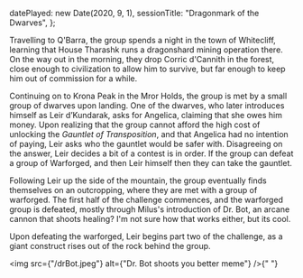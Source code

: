   datePlayed: new Date(2020, 9, 1),
  sessionTitle: "Dragonmark of the Dwarves",
};

Travelling to Q'Barra, the group spends a night in the town of Whitecliff, learning that House Tharashk runs a dragonshard mining operation there.
On the way out in the morning, they drop Corric d'Cannith in the forest, close enough to civilization to allow him to survive, but far enough to keep him out of commission for a while.

Continuing on to Krona Peak in the Mror Holds, the group is met by a small group of dwarves upon landing.
One of the dwarves, who later introduces himself as Leir d’Kundarak, asks for Angelica, claiming that she owes him money.
Upon realizing that the group cannot afford the high cost of unlocking the _Gauntlet of Transposition_, and that Angelica had no intention of paying, Leir asks who the gauntlet would be safer with.
Disagreeing on the answer, Leir decides a bit of a contest is in order. If the group can defeat a group of Warforged, and then Leir himself then they can take the gauntlet.

Following Leir up the side of the mountain, the group eventually finds themselves on an outcropping, where they are met with a group of warforged.
The first half of the challenge commences, and the warforged group is defeated, mostly through Milus's introduction of Dr. Bot, an arcane cannon that shoots healing?
I'm not sure how that works either, but its cool.

Upon defeating the warforged, Leir begins part two of the challenge, as a giant construct rises out of the rock behind the group.

<img src={"/drBot.jpeg"} alt={"Dr. Bot shoots you better meme"} />{" "}
